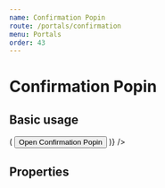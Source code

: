 ```yaml
---
name: Confirmation Popin
route: /portals/confirmation
menu: Portals
order: 43
---
```



# Confirmation Popin

## Basic usage

<Playground>
  <ConfirmationPopin
    title="Confirmation title"
    content="Can you confirm by clicking on OK, else click Cancel ?"
    withOk
    withCancel
    className="default-theme"
    renderTrigger={({ show }) => (
      <Button onClick={show}>
        Open Confirmation Popin
      </Button>
    )}
  />
</Playground>

## Properties

<PropsTable of={ConfirmationPopin} />
